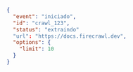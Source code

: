 ```json
{
  "event": "iniciado",
  "id": "crawl_123",
  "status": "extraindo"
  "url": "https://docs.firecrawl.dev",
  "options": {
    "limit": 10
  }
}
```
